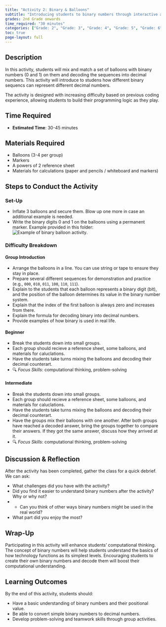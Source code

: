 ```yaml
---
title: "Activity 2: Binary & Balloons"
subtitle: "Introducing students to binary numbers through interactive and fun activities."
grades: 2nd Grade onwards
time_required: "30 minutes"
categories: ["Grade: 2", "Grade: 3", "Grade: 4", "Grade: 5", "Grade: 6", "Time: 30 Minutes"]
toc: true
page-layout: full
---
```


## Description

In this activity, students will mix and match a set of balloons with binany numbers (0 and 1) on them and decoding the sequences into decimal numbers. This activity will introduce to studens how different binary sequencs can represent different decimal numbers. 

The activity is designed with increasing difficulty based on previous coding experience, allowing students to build their programming logic as they play.

## Time Required

- **Estimated Time**: 30-45 minutes

## Materials Required

- Balloons (3-4 per group)
- Markers
- A powers of 2 reference sheet
- Materials for calculations (paper and pencils / whiteboard and markers)

## Steps to Conduct the Activity

### Set-Up
- Inflate 3 balloons and secure them. Blow up one more in case an additional example is needed.
- Write the binary digits 0 and 1 on the balloons using a permanent marker. Example provided in this folder: ![Example of binary balloon activity](/images/02activity.png).

### Difficulty Breakdown

#### Group Introduction
- Arrange the balloons in a line. You can use string or tape to ensure they stay in place.
- Prepare several different sequences for demonstration and practice (e.g., `000`, `010`, `011`, `100`, `110`, `111`).
- Explain to the students that each balloon represents a binary digit (bit), and the position of the balloon determines its value in the binary number system.
- Explain that the index of the first balloon is always zero and increases from there.
- Explain the formula for decoding binary into decimal numbers.
- Provide examples of how binary is used in real life.

#### Beginner
- Break the students down into small groups.
- Each group should recieve a reference sheet, some balloons, and materials for caluclations.
- Have the students take turns mixing the balloons and decoding their decimal counterart.
- 🔍 *Focus Skills*: computational thinking, problem-solving

#### Intermediate
- Break the students down into small groups.
- Each group should recieve a reference sheet, some balloons, and materials for caluclations.
- Have the students take turns mixing the balloons and decoding their decimal counterart. 
- Have the groups mix their balloons with one another. After both groups have reached a decoded answer, bring the groups together to compare their answers. If they got the same answer, discuss how they arrived at it.
- 🔍 *Focus Skills*: computational thinking, problem-solving

## Discussion & Reflection

After the activity has been completed, gather the class for a quick debrief. We can ask:

- What challenges did you have with the activity?
- Did you find it easier to understand binary numbers after the activity? Why or why not?
- - Can you think of other ways binary numbers might be used in the real world?
- What part did you enjoy the most?

## Wrap-Up

Participating in this activity will enhance students' computational thinking. The concept of binary numbers will help students understand the basics of how technology functions as its simplest levels. Encouraging students to create their own binary numbers and decode them will boost their computational understanding.

## Learning Outcomes

By the end of this activity, students should:

- Have a basic understanding of binary numbers and their positional value.
- Be able to convert simple binary numbers to decimal numbers.
- Develop problem-solving and teamwork skills through group activities.
